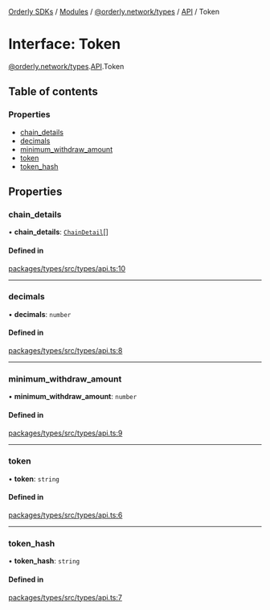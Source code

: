 [Orderly SDKs](/sdks/tech-doc/README) / [Modules](/sdks/tech-doc/modules) / [@orderly.network/types](/sdks/tech-doc/modules/orderly_network_types) / [API](/sdks/tech-doc/modules/orderly_network_types.API) / Token

# Interface: Token

[@orderly.network/types](/sdks/tech-doc/modules/orderly_network_types).[API](/sdks/tech-doc/modules/orderly_network_types.API).Token

## Table of contents

### Properties

- [chain\_details](/sdks/tech-doc/interfaces/orderly_network_types.API.Token#chain_details)
- [decimals](/sdks/tech-doc/interfaces/orderly_network_types.API.Token#decimals)
- [minimum\_withdraw\_amount](/sdks/tech-doc/interfaces/orderly_network_types.API.Token#minimum_withdraw_amount)
- [token](/sdks/tech-doc/interfaces/orderly_network_types.API.Token#token)
- [token\_hash](/sdks/tech-doc/interfaces/orderly_network_types.API.Token#token_hash)

## Properties

### chain\_details

• **chain\_details**: [`ChainDetail`](/sdks/tech-doc/interfaces/orderly_network_types.API.ChainDetail)[]

#### Defined in

[packages/types/src/types/api.ts:10](https://github.com/OrderlyNetwork/js-sdk/blob/bc7eb1a/packages/types/src/types/api.ts#L10)

___

### decimals

• **decimals**: `number`

#### Defined in

[packages/types/src/types/api.ts:8](https://github.com/OrderlyNetwork/js-sdk/blob/bc7eb1a/packages/types/src/types/api.ts#L8)

___

### minimum\_withdraw\_amount

• **minimum\_withdraw\_amount**: `number`

#### Defined in

[packages/types/src/types/api.ts:9](https://github.com/OrderlyNetwork/js-sdk/blob/bc7eb1a/packages/types/src/types/api.ts#L9)

___

### token

• **token**: `string`

#### Defined in

[packages/types/src/types/api.ts:6](https://github.com/OrderlyNetwork/js-sdk/blob/bc7eb1a/packages/types/src/types/api.ts#L6)

___

### token\_hash

• **token\_hash**: `string`

#### Defined in

[packages/types/src/types/api.ts:7](https://github.com/OrderlyNetwork/js-sdk/blob/bc7eb1a/packages/types/src/types/api.ts#L7)
